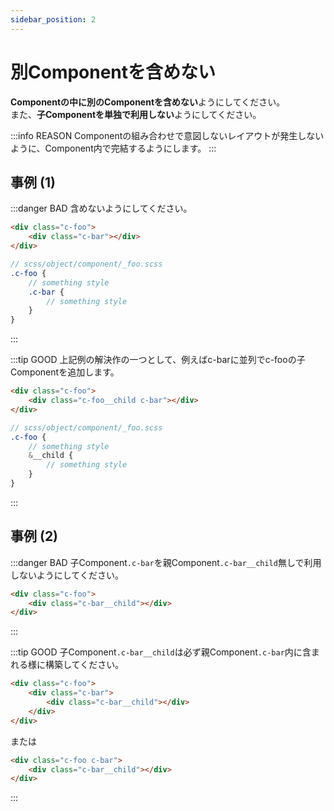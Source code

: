 ```yaml
---
sidebar_position: 2
---
```


# 別Componentを含めない

**Componentの中に別のComponentを含めない**ようにしてください。  
また、**子Componentを単独で利用しない**ようにしてください。

:::info REASON
Componentの組み合わせで意図しないレイアウトが発生しないように、Component内で完結するようにします。
:::

## 事例 (1)

:::danger BAD
含めないようにしてください。

```html
<div class="c-foo">
    <div class="c-bar"></div>
</div>
```

```scss
// scss/object/component/_foo.scss
.c-foo {
    // something style
    .c-bar {
        // something style
    }
}
```
:::

:::tip GOOD
上記例の解決作の一つとして、例えばc-barに並列でc-fooの子Componentを追加します。 

```html
<div class="c-foo">
    <div class="c-foo__child c-bar"></div>
</div>
```

```scss
// scss/object/component/_foo.scss
.c-foo {
    // something style
    &__child {
        // something style
    }
}
```
:::

## 事例 (2)

:::danger BAD
子Component`.c-bar`を親Component`.c-bar__child`無しで利用しないようにしてください。

```html
<div class="c-foo">
    <div class="c-bar__child"></div>
</div>
```
:::

:::tip GOOD
子Component`.c-bar__child`は必ず親Component`.c-bar`内に含まれる様に構築してください。

```html
<div class="c-foo">
    <div class="c-bar">
        <div class="c-bar__child"></div>
    </div>
</div>
```

または

```html
<div class="c-foo c-bar">
    <div class="c-bar__child"></div>
</div>
```
:::
